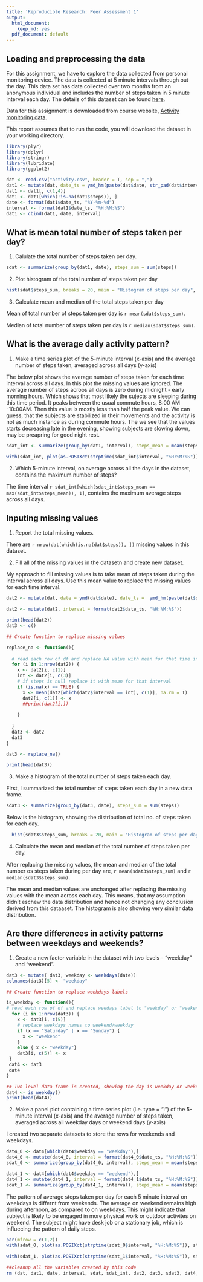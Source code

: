 ```yaml
---
title: 'Reproducible Research: Peer Assessment 1'
output:
  html_document:
    keep_md: yes
  pdf_document: default
---
```



## Loading and preprocessing the data

For this assignment, we have to explore the data collected from personal monitoring device. The data is collected at 5 minute intervals through out the day. This data set has data collected over two months from an anonymous individual and includes the number of steps taken in 5 minute interval each day.
The details of this dataset can be found [here](https://class.coursera.org/repdata-012/human_grading/view/courses/973513/assessments/3/submissions).

Data for this assignment is downloaded from course website, [Activity monitoring data](https://d396qusza40orc.cloudfront.net/repdata%2Fdata%2Factivity.zip).

This report assumes that to run the code, you will download the dataset in your working directory.


```r
library(plyr)
library(dplyr)
library(stringr)
library(lubridate)
library(ggplot2)

dat <- read.csv("activity.csv", header = T, sep = ",")
dat1 <- mutate(dat, date_ts = ymd_hm(paste(dat$date, str_pad(dat$interval, 4, pad = 0), sep = ":")))
dat1 <- dat1[, c(1,4)]
dat1 <- dat1[which(!is.na(dat1$steps)), ]
date <- format(dat1$date_ts, "%Y-%m-%d")
interval <- format(dat1$date_ts, "%H:%M:%S")
dat1 <- cbind(dat1, date, interval)
```


## What is mean total number of steps taken per day?

1. Calulate the total number of steps taken per day.

```r
sdat <- summarize(group_by(dat1, date), steps_sum = sum(steps))
```


2. Plot histogram of the total number of steps taken per day

```r
hist(sdat$steps_sum, breaks = 20, main = "Histogram of steps per day", xlab = "Total number of steps taken per day")
```

3. Calculate mean and median of the total steps taken per day

Mean of total number of steps taken per day is `r mean(sdat$steps_sum)`.

Median of total number of steps taken per day is `r median(sdat$steps_sum)`.

## What is the average daily activity pattern?

1. Make a time series plot of the 5-minute interval (x-axis) and the average number of steps taken, averaged across all days (y-axis)

The below plot shows the average number of steps taken for each time interval across all days. In this plot the missing values are ignored.
The average number of steps acroos all days is zero during midnight - early morning hours. Which shows that most likely the sujects are sleeping during this time period. It peaks between the usual commute hours, 8:00 AM -10:00AM. Then this value is mostly less than half the peak value. We can guess, that the subjects are stabilized in their movements and the activity is not as much instance as during commute hours. The we see that the values starts decreasing late in the evening, showing subjects are slowing down, may be preapring for good night rest.

```r
sdat_int <- summarize(group_by(dat1, interval), steps_mean = mean(steps))

```
```r
with(sdat_int, plot(as.POSIXct(strptime(sdat_int$interval, "%H:%M:%S")), steps_mean, main = "Average steps for each interval", type = "l", xlab = "Time interval", ylab = "Average steps"))
```

2. Which 5-minute interval, on average across all the days in the dataset, contains the maximum number of steps?

The time interval `r sdat_int[which(sdat_int$steps_mean == max(sdat_int$steps_mean)), 1]`, contains the maximum average steps across all days.



## Inputing missing values

1. Report the total missing values.

There are `r nrow(dat[which(is.na(dat$steps)), ])` missing values in this dataset.

2. Fill all of the missing values in the datasetn and create new dataset.

My approach to fill missing values is to take mean of steps taken during the interval across all days. Use this mean value to replace the missing values for each time interval.

```r
dat2 <- mutate(dat, date = ymd(dat$date), date_ts =  ymd_hm(paste(dat$date, str_pad(dat$interval, 4, pad = 0),sep = ":")))

dat2 <- mutate(dat2, interval = format(dat2$date_ts, "%H:%M:%S"))

print(head(dat2))
dat3 <- c()

## Create function to replace missing values

replace_na <- function(){
  
  # read each row of df and replace NA value with mean for that time interval
  for (i in 1:nrow(dat2)) {
    x <- dat2[i, c(1)]
    int <- dat2[i, c(3)]
    # if steps is null replace it with mean for that interval
    if (is.na(x) == TRUE) { 
      x <- mean(dat2[which(dat2$interval == int), c(1)], na.rm = T)
      dat2[i, c(1)] <- x
      ##print(dat2[i,])
      
    }
      
  }
  dat3 <- dat2
  dat3
}

dat3 <- replace_na()

print(head(dat3))

```

3. Make a histogram of the total number of steps taken each day.

First, I summarized the total number of steps taken each day in a new data frame.

```r

sdat3 <- summarize(group_by(dat3, date), steps_sum = sum(steps))

```

Below is the histogram, showing the distribution of total no. of steps taken for each day.

```r
  hist(sdat3$steps_sum, breaks = 20, main = "Histogram of steps per day after replacing missing values", xlab = "Total number of steps taken per day")

```


4. Calculate the mean and median of the total number of steps taken per day.

After replacing the missing values, the mean and median of the total number os steps taken during per day are, `r mean(sdat3$steps_sum)` and `r  median(sdat3$steps_sum)`.

The mean and median values are unchanged after replacing the missing values with the mean across each day. This means, that my assumption didn't eschew the data distribution and hence not changing any conclusion derived from this dataaset. The histogram is also showing very similar data distribution.

## Are there differences in activity patterns between weekdays and weekends?

1. Create a new factor variable in the dataset with two levels - "weekday" and "weekend".

```r
dat3 <- mutate( dat3, weekday <- weekdays(date))
colnames(dat3)[5] <- "weekday"

## Create function to replace weekdays labels

is_weekday <- function(){
# read each row of df and replace weedays label to "weekday" or "weekend"
  for (i in 1:nrow(dat3)) {
    x <- dat3[i, c(5)]
    # replace weekdays names to weekend/weekday
    if (x == "Saturday" | x == "Sunday") {
      x <- "weekend"
    }
    else { x <- "weekday"}
    dat3[i, c(5)] <- x
 }
 dat4 <- dat3
 dat4
}

## Two level data frame is created, showing the day is weekday or weekend
dat4 <- is_weekday()
print(head(dat4))
```
2. Make a panel plot containing a time series plot (i.e. type = "l") of the 5-minute interval (x-axis) and the average number of steps taken, averaged across all weekday days or weekend days (y-axis)

I created two separate datasets to store the rows for weekends and weekdays.

```r
dat4_0 <- dat4[which(dat4$weekday == "weekday"),]
dat4_0 <- mutate(dat4_0, interval = format(dat4_0$date_ts, "%H:%M:%S"))
sdat_0 <- summarize(group_by(dat4_0, interval), steps_mean = mean(steps))

dat4_1 <- dat4[which(dat4$weekday == "weekend"),]
dat4_1 <- mutate(dat4_1, interval = format(dat4_1$date_ts, "%H:%M:%S"))
sdat_1 <- summarize(group_by(dat4_1, interval), steps_mean = mean(steps))
```

The pattern of average steps taken per day for each 5 minute interval on weekdays is differnt from weekends. The average on weekend remains high during afternoon, as compared to on weekdays. This might indicate that subject is likely to be engaged in more physical work or outdoor activites on weekend. The subject might have desk job or a stationary job, which is influecing the pattern of daily steps.

```r
par(mfrow = c(1,2))
with(sdat_0, plot(as.POSIXct(strptime(sdat_0$interval, "%H:%M:%S")), steps_mean, main = "Average steps on weekdays", type = "l", xlab = "Time interval", ylab = "Average steps"))
      
with(sdat_1, plot(as.POSIXct(strptime(sdat_1$interval, "%H:%M:%S")), steps_mean, main = "Average steps on weekends", type = "l", xlab = "Time interval", ylab = "Average steps)"))

```
```r
##cleanup all the variables created by this code
rm (dat, dat1, date, interval, sdat, sdat_int, dat2, dat3, sdat3, dat4, dat4_0, dat4_1, sdat_0, sdat_1)
```